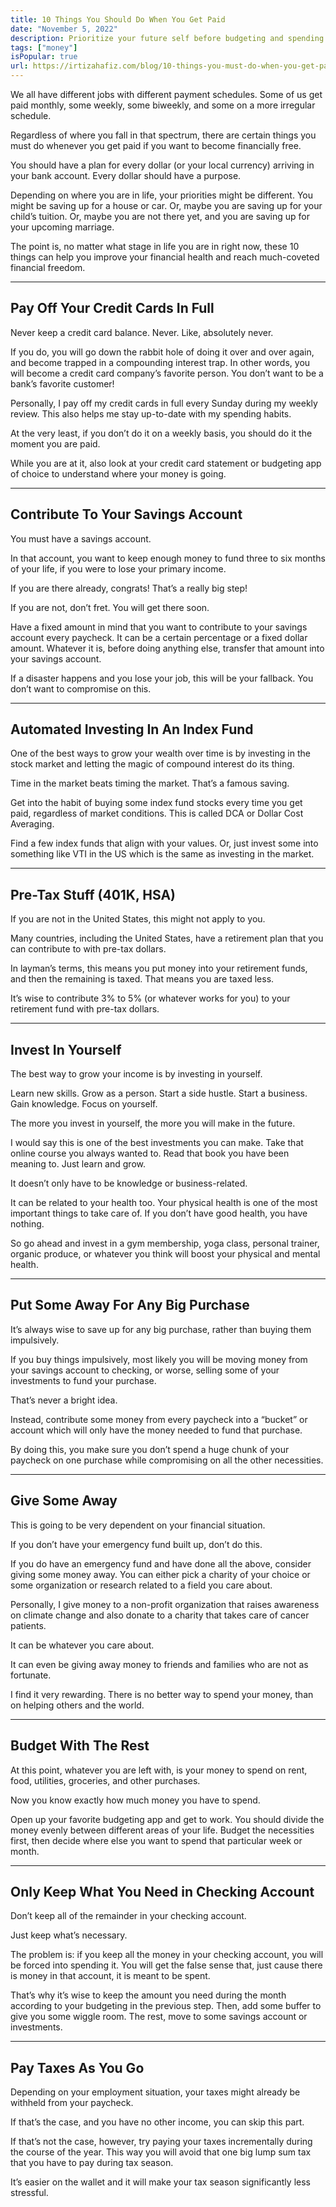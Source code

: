 ```yaml
---
title: 10 Things You Should Do When You Get Paid
date: "November 5, 2022"
description: Prioritize your future self before budgeting and spending.
tags: ["money"]
isPopular: true
url: https://irtizahafiz.com/blog/10-things-you-must-do-when-you-get-paid
---
```

We all have different jobs with different payment schedules. Some of us get paid monthly, some weekly, some biweekly, and some on a more irregular schedule. 

Regardless of where you fall in that spectrum, there are certain things you must do whenever you get paid if you want to become financially free. 

You should have a plan for every dollar (or your local currency) arriving in your bank account. Every dollar should have a purpose. 

Depending on where you are in life, your priorities might be different. You might be saving up for a house or car. Or, maybe you are saving up for your child’s tuition. Or, maybe you are not there yet, and you are saving up for your upcoming marriage. 

The point is, no matter what stage in life you are in right now, these 10 things can help you improve your financial health and reach much-coveted financial freedom. 
- - -
## Pay Off Your Credit Cards In Full
Never keep a credit card balance. Never. Like, absolutely never. 

If you do, you will go down the rabbit hole of doing it over and over again, and become trapped in a compounding interest trap. In other words, you will become a credit card company’s favorite person.  You don’t want to be a bank’s favorite customer! 

Personally, I pay off my credit cards in full every Sunday during my weekly review. This also helps me stay up-to-date with my spending habits. 

At the very least, if you don’t do it on a weekly basis, you should do it the moment you are paid. 

While you are at it, also look at your credit card statement or budgeting app of choice to understand where your money is going. 
- - -
## Contribute To Your Savings Account
You must have a savings account. 

In that account, you want to keep enough money to fund three to six months of your life, if you were to lose your primary income. 

If you are there already, congrats! That’s a really big step! 

If you are not, don’t fret. You will get there soon. 

Have a fixed amount in mind that you want to contribute to your savings account every paycheck. It can be a certain percentage or a fixed dollar amount. Whatever it is, before doing anything else, transfer that amount into your savings account. 

If a disaster happens and you lose your job, this will be your fallback. You don’t want to compromise on this. 
- - -
## Automated Investing In An Index Fund 
One of the best ways to grow your wealth over time is by investing in the stock market and letting the magic of compound interest do its thing. 

Time in the market beats timing the market. That’s a famous saving. 

Get into the habit of buying some index fund stocks every time you get paid, regardless of market conditions. This is called DCA or Dollar Cost Averaging. 

Find a few index funds that align with your values. Or, just invest some into something like VTI in the US which is the same as investing in the market. 
- - -
## Pre-Tax Stuff (401K, HSA)
If you are not in the United States, this might not apply to you. 

Many countries, including the United States, have a retirement plan that you can contribute to with pre-tax dollars. 

In layman’s terms, this means you put money into your retirement funds, and then the remaining is taxed. That means you are taxed less. 

It’s wise to contribute 3% to 5% (or whatever works for you)  to your retirement fund with pre-tax dollars. 
- - -
## Invest In Yourself
The best way to grow your income is by investing in yourself. 

Learn new skills. Grow as a person. Start a side hustle. Start a business. Gain knowledge. Focus on yourself. 

The more you invest in yourself, the more you will make in the future. 

I would say this is one of the best investments you can make. Take that online course you always wanted to. Read that book you have been meaning to. Just learn and grow. 

It doesn’t only have to be knowledge or business-related. 

It can be related to your health too. Your physical health is one of the most important things to take care of. If you don’t have good health, you have nothing. 

So go ahead and invest in a gym membership, yoga class, personal trainer, organic produce, or whatever you think will boost your physical and mental health.
- - -
## Put Some Away For Any Big Purchase
It’s always wise to save up for any big purchase, rather than buying them impulsively. 

If you buy things impulsively, most likely you will be moving money from your savings account to checking, or worse, selling some of your investments to fund your purchase. 

That’s never a bright idea. 

Instead, contribute some money from every paycheck into a “bucket” or account which will only have the money needed to fund that purchase. 

By doing this, you make sure you don’t spend a huge chunk of your paycheck on one purchase while compromising on all the other necessities.
- - -
## Give Some Away 
This is going to be very dependent on your financial situation. 

If you don’t have your emergency fund built up, don’t do this.

If you do have an emergency fund and have done all the above, consider giving some money away. You can either pick a charity of your choice or some organization or research related to a field you care about. 

Personally, I give money to a non-profit organization that raises awareness on climate change and also donate to a charity that takes care of cancer patients. 

It can be whatever you care about. 

It can even be giving away money to friends and families who are not as fortunate. 

I find it very rewarding. There is no better way to spend your money, than on helping others and the world. 
- - -
## Budget With The Rest
At this point, whatever you are left with, is your money to spend on rent, food, utilities, groceries, and other purchases. 

Now you know exactly how much money you have to spend. 

Open up your favorite budgeting app and get to work. You should divide the money evenly between different areas of your life. Budget the necessities first, then decide where else you want to spend that particular week or month.
- - -
## Only Keep What You Need in Checking Account
Don’t keep all of the remainder in your checking account. 

Just keep what’s necessary. 

The problem is: if you keep all the money in your checking account, you will be forced into spending it. You will get the false sense that, just cause there is money in that account, it is meant to be spent. 

That’s why it’s wise to keep the amount you need during the month according to your budgeting in the previous step. Then, add some buffer to give you some wiggle room. The rest, move to some savings account or investments. 
- - -
## Pay Taxes As You Go 
Depending on your employment situation, your taxes might already be withheld from your paycheck. 

If that’s the case, and you have no other income, you can skip this part. 

If that’s not the case, however, try paying your taxes incrementally during the course of the year. This way you will avoid that one big lump sum tax that you have to pay during tax season. 

It’s easier on the wallet and it will make your tax season significantly less stressful.